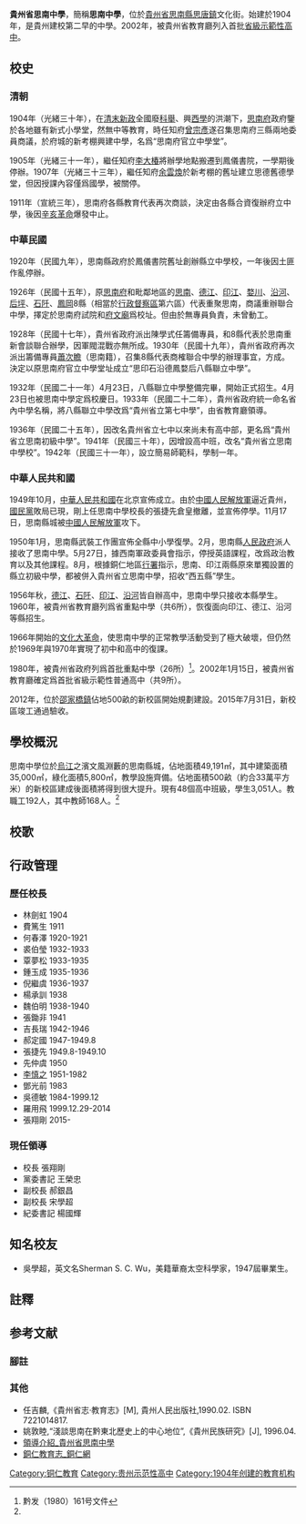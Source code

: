 {{noteTA
|1=zh-hant:后坪; zh-hans:后坪;
}}
{{coord|27.941|108.255|type:edu|display=title}}
{{Infobox School
  | name        = 貴州省思南中學
  | other_name  = Sinan Middle School of Guizhou Province
  | image       = 
  | motto       = 仁重道遠，立志成才
  | established = 1904年<ref name="學校簡介">{{Cite web |url=http://www.gzssnzx.com/Category_76/Index.aspx |title=學校簡介_貴州省思南中學 |access-date=2016-04-06 |archive-date=2016-11-10 |archive-url=https://web.archive.org/web/20161110094911/http://www.gzssnzx.com/Category_76/Index.aspx |dead-url=no }}</ref>（[[光緒|光緒]]三十年）
  | type        = 普通公立高中
  | religion    = 
  | affiliation =  
  | district    = [[思南縣|思南縣]][[思唐鎮|思唐鎮]]
  | grades      = [[高中|高中]]
  | founder     = [[曾宗彥|曾宗彥]]
  | principal   = 張翔剛
  | secretary   = 王榮忠 
  | dean        = 
  | college     = 
  | house       = 
  | sc          =
  | cs          =
  | faculty     = 192
  | staff       = 
  | students    = 3051
  | athletics   = 
  | conference  = 
  | colors      = 
  | mascot      = 
  | magazine    = 
  | free_label  = 校歌
  | free_text   = 貴州省思南中學校歌
  | free_label2 = 校區面積
  | free_text2  = 49191㎡（2012）
  | address     = 本部：思南縣思唐鎮文化街<br>新校區：思南縣許家橋鎮三角垻
  | tel         = 0856-7234225
  | fax         = 
  | mail        = 
  | website     = http://www.gzssnzx.com|http://www.gzssnzx.com/
}}

'''貴州省思南中學'''，簡稱'''思南中學'''，位於[[貴州省|貴州省]][[思南縣|思南縣]][[思唐鎮|思唐鎮]]文化街。始建於1904年，是貴州建校第二早的中學{{efn|僅次於前身爲達德學校的[[貴州師大附中|貴州師大附中]]}}。2002年，被貴州省教育廳列入首批[[貴州省省級示範性高中名單|省級示範性高中]]。

==校史==
===清朝===
1904年（光緒三十年），在[[清末新政|清末新政]]全國廢[[科舉|科舉]]、興[[西學|西學]]的洪潮下，[[思南府|思南府]]政府鑒於各地雖有新式小學堂，然無中等教育，時任知府[[曾宗彥|曾宗彥]]遂召集思南府三縣兩地委員商議，於府城的新考棚興建中學，名爲“思南府官立中學堂”。

1905年（光緒三十一年），繼任知府[[李大椿|李大椿]]將辦學地點搬遷到鳳儀書院，一學期後停辦。1907年（光緒三十三年），繼任知府[[余雲煥|余雲煥]]於新考棚的舊址建立思德舊德學堂，但因授課內容僅爲國學，被關停。

1911年（宣統三年），思南府各縣教育代表再次商談，決定由各縣合資復辦府立中學，後因[[辛亥革命|辛亥革命]]爆發中止。

===中華民國===
1920年（民國九年），思南縣政府於鳳儀書院舊址創辦縣立中學校，一年後因土匪作亂停辦。

1926年（民國十五年），原[[思南府|思南府]]和毗鄰地區的[[思南|思南]]、[[德江|德江]]、[[印江|印江]]、[[婺川|婺川]]、[[沿河縣|沿河]]、[[后坪縣|后坪]]、[[石阡|石阡]]、[[鳳岡|鳳岡]]8縣（相當於[[貴州省_(中華民國)#.E8.A1.8C.E6.94.BF.E7.9D.A3.E5.AF.9F.E5.8D.80|行政督察區]]第六區）代表重聚思南，商議重辦聯合中學，擇定於思南府試院和[[思唐古建築群|府文廟]]爲校址。但由於無專員負責，未曾動工。

1928年（民國十七年），貴州省政府派出陳學式任籌備專員，和8縣代表於思南重新會談聯合辦學，因軍閥混戰亦無所成。1930年（民國十九年），貴州省政府再次派出籌備專員[[蕭次瞻|蕭次瞻]]（思南籍），召集8縣代表商榷聯合中學的辦理事宜，方成。決定以原思南府官立中學堂址成立“思印石沿德鳳婺后八縣聯立中學”。

1932年（民國二十一年）4月23日，八縣聯立中學整備完畢，開始正式招生。4月23日也被思南中學定爲校慶日。1933年（民國二十二年），貴州省政府統一命名省內中學名稱，將八縣聯立中學改爲“貴州省立第七中學”，由省教育廳領導。

1936年（民國二十五年），因改名貴州省立七中以來尚未有高中部，更名爲“貴州省立思南初級中學”。1941年（民國三十年），因增設高中班，改名“貴州省立思南中學校”。1942年（民國三十一年），設立簡易師範科，學制一年。

===中華人民共和國===
1949年10月，[[中華人民共和國|中華人民共和國]]在北京宣佈成立。由於[[中國人民解放軍|中國人民解放軍]]逼近貴州，[[國民黨|國民黨]]敗局已現，剛上任思南中學校長的張捷先倉皇撤離，並宣佈停學。11月17日，思南縣城被[[中國人民解放軍|中國人民解放軍]]攻下。

1950年1月，思南縣武裝工作團宣佈全縣中小學復學。2月，思南縣[[人民政府|人民政府]]派人接收了思南中學。5月27日，據西南軍政委員會指示，停授英語課程，改爲政治教育以及其他課程。8月，根據銅仁地區[[行署|行署]]指示，思南、印江兩縣原來單獨設置的縣立初級中學，都被併入貴州省立思南中學，招收“西五縣”學生{{efn|指現[[銅仁市|銅仁市]]西部的思南、德江、印江、沿河、石阡五縣，除石阡縣外都是舊[[思南府|思南府]]屬地}}。

1956年秋，[[德江|德江]]、[[石阡|石阡]]、[[印江|印江]]、[[沿河縣|沿河]]皆自辦高中，思南中學只接收本縣學生。1960年，被貴州省教育廳列爲省重點中學（共6所），恢復面向印江、德江、沿河等縣招生。

1966年開始的[[文化大革命|文化大革命]]，使思南中學的正常教學活動受到了極大破壞，但仍然於1969年與1970年實現了初中和高中的復課。

1980年，被貴州省政府列爲首批重點中學（26所）<ref>黔发（1980）161号文件</ref>。2002年1月15日，被貴州省教育廳確定爲首批省級示範性普通高中（共9所）。

2012年，位於[[邵家橋鎮|邵家橋鎮]]佔地500畝的新校區開始規劃建設。2015年7月31日，新校區竣工通過驗收。

==學校概況==
思南中學位於[[烏江|烏江]]之濱文風淵藪的思南縣城，佔地面積49,191㎡，其中建築面積35,000㎡，綠化面積5,800㎡，教學設施齊備。佔地面積500畝（約合33萬平方米）的新校區建成後面積將得到很大提升。現有48個高中班級，學生3,051人。教職工192人，其中教師168人。<ref name="學校簡介"/>

==校歌==
{{Cquote|五老峰下，烏江之濱 ，思南中學，春色滿園。團結勤奮，求是進取，光榮傳統哺育我們<br/>
這裡是成苗的沃土，這裡是人才的搖籃；這裡有光榮的過去，這裡有輝煌的今天<br/>
爲了振興中華，我們學習鍛煉； 爲了美好的未來，我們奮勇向前}}

==行政管理==
===歷任校長===
{{Div col}}
* 林劍虹  1904
* 費篤生  1911
* 何春澤  1920-1921
* 裘伯瑩  1932-1933{{efn|因爲[[學潮|學潮]]迫使政府罷免}}
* 覃夢松  1933-1935
* 鍾玉成  1935-1936
* 倪繼虞  1936-1937
* 楊承訓  1938
* 魏伯明  1938-1940
* 張鋤非  1941{{efn|因[[學潮|學潮]]下臺}}
* 吉長瑞  1942-1946
* 郝定國  1947-1949.8
* 張捷先  1949.8-1949.10{{efn|因隨國民黨撤退離開}}
* 先仲虞  1950{{efn|思南縣長兼任}}
* [[李慎之|李慎之]]  1951-1982
* 鄧光前  1983
* 吳德敏  1984-1999.12
* 羅用飛  1999.12.29-2014
* 張翔剛  2015- 
{{Div col end}}

===現任領導===
{{Div col}}
* 校長  張翔剛
* 黨委書記  王榮忠
* 副校長  郝銀昌
* 副校長  宋學超
* 紀委書記  楊國輝 
{{Div col end}}

==知名校友==
* 吳學超，英文名Sherman S. C. Wu，美籍華裔太空科學家，1947屆畢業生。

==註釋==
{{notelist}}

==参考文献==
===腳註===
{{reflist}}

===其他===
*任吉麟,《貴州省志·教育志》[M], 貴州人民出版社,1990.02. ISBN 7221014817.
*姚敦睦,“淺談思南在黔東北歷史上的中心地位”,《貴州民族研究》[J], 1996.04.
*[https://web.archive.org/web/20161110095143/http://gzssnzx.com/Category_188/Index.aspx 領導介紹_貴州省思南中學]
*[http://www.tongren.gov.cn/2013/0329/33677.shtml 銅仁教育志_銅仁網]

{{DEFAULTSORT:G}}
[[Category:铜仁教育|Category:铜仁教育]]
[[Category:贵州示范性高中|Category:贵州示范性高中]]
[[Category:1904年创建的教育机构|Category:1904年创建的教育机构]]